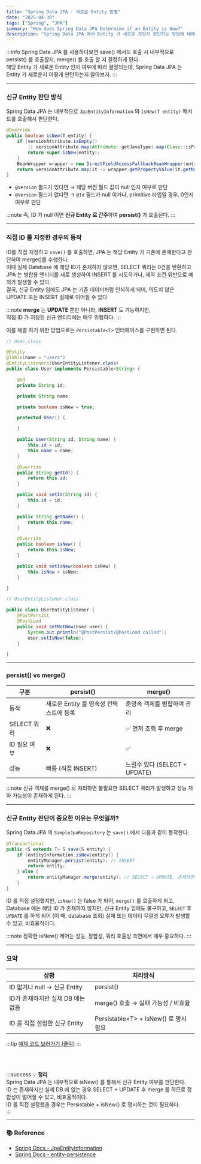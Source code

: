 ```yaml
---
title: "Spring Data JPA - 새로운 Entity 판별"
date: "2025-04-30"
tags: ["Spring", "JPA"]
summary: "How does Spring Data JPA Determine if an Entity is New?"
description: "Spring Data JPA 에서 Entity 가 새로운 것인지 판단하는 방법에 대해서 알아보자."
---
```


:::info
Spring Data JPA 를 사용하다보면 save() 메서드 호출 시 내부적으로 persist() 를 호출할지, merge() 를 호출 할 지 결정하게 된다. <br/>
해당 Entity 가 새로운 Entity 인지 여부에 따라 결정되는데, Spring Data JPA 는 Entity 가 새로운지 어떻게 판단하는지 알아보자.
:::

---

### 신규 Entity 판단 방식

Spring Data JPA 는 내부적으로 `JpaEntityInformation` 의 `isNew(T entity)` 메서드를 호출해서 판단한다.

```java
@Override
public boolean isNew(T entity) {
    if (versionAttribute.isEmpty()
        || versionAttribute.map(Attribute::getJavaType).map(Class::isPrimitive).orElse(false)) {
        return super.isNew(entity);
    }
    BeanWrapper wrapper = new DirectFieldAccessFallbackBeanWrapper(entity);
    return versionAttribute.map(it -> wrapper.getPropertyValue(it.getName()) == null).orElse(true);
}
```

* `@Version` 필드가 있다면 → 해당 버전 필드 값이 null 인지 여부로 판단
* `@Version` 필드가 없다면 → `@Id` 필드가 null 이거나, primitive 타입일 경우, 0인지 여부로 판단

:::note
즉, ID 가 null 이면 **신규 Entity 로 간주**하여 **persist()** 가 호출된다.
:::

---

### 직접 ID 를 지정한 경우의 동작

ID를 직접 지정하고 `save()` 를 호출하면, JPA 는 해당 Entity 가 기존에 존재한다고 판단하여 merge()를 수행한다. <br />
이때 실제 Database 에 해당 ID가 존재하지 않으면, <BlueText> SELECT 쿼리는 0건을 반환하고 </BlueText> <br />
JPA 는 병합용 엔티티를 새로 생성하여 INSERT 를 시도하거나, 제약 조건 위반으로 예외가 발생할 수 있다. <br />
<RedText> 결국, 신규 Entity 임에도 JPA 는 기존 데이터처럼 인식하게 되어, 의도치 않은 UPDATE 또는 INSERT 실패로 이어질 수 있다 </RedText>


:::note
**merge** 는 **UPDATE** 뿐만 아니라, **INSERT** 도 가능하지만, <br />
직접 ID 가 지정된 신규 엔티티에는 매우 위험하다.
:::

이를 해결 하기 위한 방법으로는 `Persistable<T>` 인터페이스를 구현하면 된다.

```java
// User.class

@Entity
@Table(name = "users")
@EntityListeners(UserEntityListener.class)
public class User implements Persistable<String> {

	@Id
	private String id;

	private String name;

	private boolean isNew = true;

	protected User() {

	}

	public User(String id, String name) {
		this.id = id;
		this.name = name;
	}

	@Override
	public String getId() {
		return this.id;
	}

	public void setId(String id) {
		this.id = id;
	}

	public String getName() {
		return this.name;
	}

	@Override
	public boolean isNew() {
		return this.isNew;
	}

	public void setIsNew(boolean isNew) {
		this.isNew = isNew;
	}

}

// UserEntityListener.class

public class UserEntityListener {
	@PostPersist
	@PostLoad
	public void setNotNew(User user) {
		System.out.println("@PostPersist/@PostLoad called");
		user.setIsNew(false);
	}

}
```

---

### persist() vs merge()

|구분|persist()|merge()|
|--|--|--|
|동작|새로운 Entity 를 영속성 컨텍스트에 등록|준영속 객체를 병합하여 관리|
|SELECT 쿼리|❌|✅ 먼저 조회 후 merge|
|ID 필요 여부|❌|✅|
|성능|빠름 (직접 INSERT)|느릴수 있다 (SELECT + UPDATE)|

:::note
신규 객체를 merge() 로 처리하면 불필요한 SELECT 쿼리가 발생하고 성능 저하 가능성이 존재하게 된다.
:::

---

### 신규 Entity 판단이 중요한 이유는 무엇일까?

Spring Data JPA 의 `SimpleJpaRepository` 는 `save()` 에서 다음과 같이 동작한다.

```java
@Transactional
public <S extends T> S save(S entity) {
    if (entityInformation.isNew(entity)) {
        entityManager.persist(entity); // INSERT
        return entity;
    } else {
        return entityManager.merge(entity); // SELECT → UPDATE, 존재하면 UPDATE 없으면 INSERT 가능성 있음
    }
}
```

ID 를 직접 설정했지만, `isNew()` 는 false 가 되어, `merge()` 를 호출하게 되고, <br />
Database 에는 해당 ID 가 존재하지 않지만, 신규 Entity 임에도 불구하고, `SELECT` 후 `UPDATE` 를 하게 되어 (이 때, database 조회) 실패 또는 데이터 무결성 오류가 발생할 수 있고, 비효율적이다.


:::note
정확한 isNew() 제어는 성능, 정합성, 쿼리 효율성 측면에서 매우 중요하다.
:::

---

### 요약

|상황| 처리방식                                     |
|--|------------------------------------------|
|ID 없거나 null → 신규 Entity | persist()                                |
|ID가 존재하지만 실제 DB 에는 없음 | merge() 호출 → 실패 가능성 / 비효율                |
|ID 를 직접 설정한 신규 Entity| Persistable&#60;T&#62; + isNew() 로 명시 필요 |


:::tip
<a href="https://github.com/eottabom/let-me-code/tree/main/src/main/java/com/eottabom/letmecode/example/_01_jpa_entity">예제 코드 보러가기 (클릭)</a>
:::

<br/><br/>

:::success
💡 <b>정리</b><br />
Spring Data JPA 는 내부적으로 isNew() 를 통해서 신규 Entity 여부를 판단한다. <br />
ID 는 존재하지만 실제 DB 에 없는 경우 SELECT + UPDATE 후 merge 를 하므로 정합성이 떨어질 수 있고, 비효율적이다. <br />
ID 를 직접 설정했을 경우는 Persistable + isNew() 로 명시하는 것이 필요하다. <br />
:::


---

### 📚 Reference


* [Spring Docs - JpaEntityInformation](https://docs.spring.io/spring-data/jpa/docs/current/api/org/springframework/data/jpa/repository/support/JpaEntityInformation.html)
* [Spring Docs - entity-persistence](https://docs.spring.io/spring-data/jpa/reference/jpa/entity-persistence.html)

<br/><br/>
